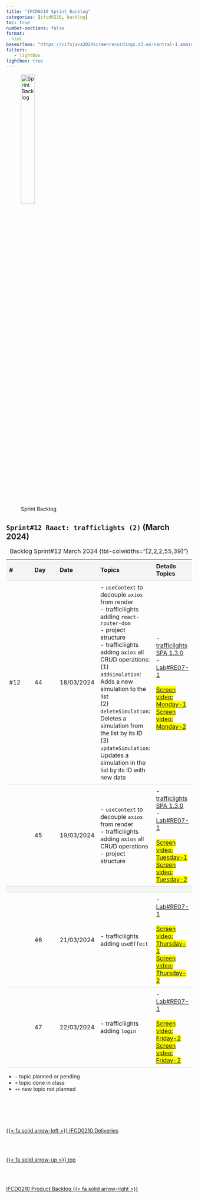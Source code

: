 ```yaml
---
title: "IFCD0210 Sprint Backlog"
categories: [ifcd0210, backlog]
toc: true
number-sections: false
format:
  html
baseurlaws: "https://cifojava2024screenrecordings.s3.eu-central-1.amazonaws.com/"
filters:
   - lightbox
lightbox: true
---
```


<style>

.heatMap th { background:  #f4f4f4;}
tr:nth-child(3) {background-color: #f4f4f4;}

th, td {
  padding: 8px;
  text-align: left;
  border-bottom: 1px solid #ddd;
}

tr:hover {background-color:  #f4f4f4;}

</style>

![Sprint Backlog](/images/home/backlog.jpg){width="30%"}

<div class="heatMap">

::: {.column-page-right}


##  ``Sprint#12 Raact: trafficlights (2)`` (March 2024)

| # | Day | Date | Topics |  Details Topics |
| -- | -- | -- | -- | -- |
| #12 | 44 | 18/03/2024 | - `useContext` to decouple `axios` from render </br >- trafficliights adding `react-router-dom` </br> - project structure </br>  - trafficliights adding `axios` all CRUD operations:  </br>  (1) `addSimulation`: Adds a new simulation to the list </br> (2) `deleteSimulation`: Deletes a simulation from the list by its ID </br> (3) `updateSimulation`: Updates a simulation in the list by its ID with new data | - [trafficlights SPA 1.3.0](https://codesandbox.io/p/sandbox/trafficslights-v1-3-0-9hs8rw){.external target='_blank'} </br>    - [Lab#RE07-1](/reactjs/rjslab7-1.qmd)             </br></br><mark> [Screen video: Monday-1]({{< meta baseurlaws >}}CifjoJava-2024-03-18-1.mp4){.external target='_blank'}<mark> </br><mark> [Screen video: Monday-2]({{< meta baseurlaws >}}CifjoJava-2024-03-18-2.mp4){.external target='_blank'}<mark> |
|  | 45 | 19/03/2024 | - `useContext` to decouple `axios` from render </br>  - trafficliights adding `axios` all CRUD operations  </br> - project structure </br>   | -  [trafficlights SPA 1.3.0](https://codesandbox.io/p/sandbox/trafficslights-v1-3-0-9hs8rw){.external target='_blank'} </br>   - [Lab#RE07-1](/reactjs/rjslab7-1.qmd)          </br></br><mark> [Screen video: Tuesday-1]({{< meta baseurlaws >}}CifjoJava-2024-03-19-1.mp4){.external target='_blank'}<mark>   <br><mark> [Screen video: Tuesday-2]({{< meta baseurlaws >}}CifjoJava-2024-03-19-2.mp4){.external target='_blank'}<mark>   |
|  |
|  | 46 | 21/03/2024 |   - trafficliights adding ``useEffect`` | - [Lab#RE07-1](/reactjs/rjslab7-1.qmd)  </br></br><mark> [Screen video: Thursday-1]({{< meta baseurlaws >}}CifjoJava-2024-03-14-1.mp4){.external target='_blank'}<mark>   <br><mark> [Screen video: Thursday-2]({{< meta baseurlaws >}}CifjoJava-2024-03-21-2.mp4){.external target='_blank'}<mark>   |
|  | 47 | 22/03/2024 |  - trafficliights adding `login`  | - [Lab#RE07-1](/reactjs/rjslab7-1.qmd)  </br></br><mark> [Screen video: Friday-2]({{< meta baseurlaws >}}CifjoJava-2024-03-23-2.mp4){.external target='_blank'} </br><mark> [Screen video: Friday-2]({{< meta baseurlaws >}}CifjoJava-2024-03-23-2.mp4){.external target='_blank'}<mark>  |
: Backlog Sprint#12 March 2024 {tbl-colwidths="[2,2,2,55,39]"}


:::



::: {.callout-note}
- `-` topic planned or pending
- `+` topic done in class
- `++` new topic not planned
:::


<!--- navLinks -->
<br><br>
<div class=row>
<br>
<div class='column left previous'>
<br>
[{{< fa solid arrow-left >}} IFCD0210 Deliveries](/ifcd0210-24/ifcd0210deliveries-24.qmd)
<br>
</div>
<br>
<div class='column center'>
<br>
[{{< fa solid arrow-up >}} top](#top)
<br>
</div>
<br>
<div class='column right next'>
<br>
[IFCD0210 Product Backlog  {{< fa solid arrow-right >}}](/ifcd0210-24/ifcd0210backlog-product-24.qmd)
<br>
</div>
<br>
</div>

